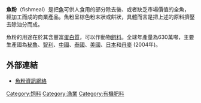 '''魚粉'''（fishmeal）是把[[魚|魚]]可供人食用的部分除去後、或者缺乏市場價值的全魚，經加工而成的商業產品。魚粉呈棕色粉末狀或餅狀，具體而言是把上述的原料擠壓去除油分而成。

魚粉的用途在於其含豐富[[蛋白質|蛋白質]]，可以作動物[[飼料|飼料]]。全球年產量為630萬噸，主要生產國為[[秘魯|秘魯]]、[[智利|智利]]、[[中國|中國]]、[[泰國|泰國]]、[[美國|美國]]、[[日本|日本]]和[[丹麥|丹麥]] (2004年)。

== 外部連結 ==
*[http://www.gafta.com/fin/finfacts1.html 魚粉資訊網絡] {{Wayback|url=http://www.gafta.com/fin/finfacts1.html |date=20160304223033 }}

{{Authority control}}
{{飲食小作品}}

[[Category:饲料|Category:饲料]]
[[Category:漁業|Category:漁業]]
[[Category:有機肥料|Category:有機肥料]]